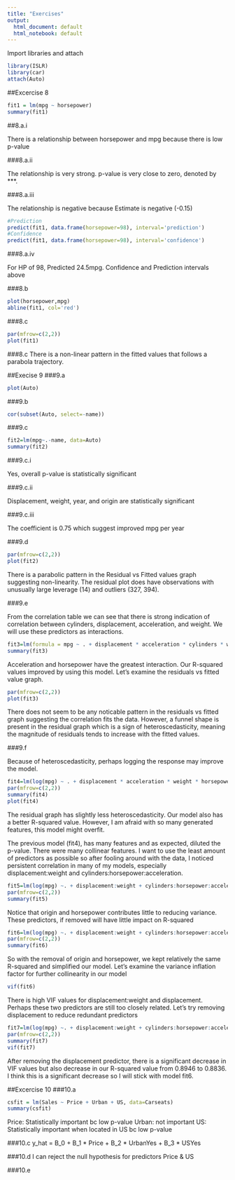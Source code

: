 ```yaml
---
title: "Exercises"
output:
  html_document: default
  html_notebook: default
---
```

Import libraries and attach
```r
library(ISLR)
library(car)
attach(Auto)
```
##Excercise 8
```r
fit1 = lm(mpg ~ horsepower)
summary(fit1)
```
##8.a.i

There is a relationship between horsepower and mpg because there is low p-value

###8.a.ii

The relationship is very strong. p-value is very close to zero, denoted by ***.

###8.a.iii

The relationship is negative because Estimate is negative (-0.15)

```r
#Prediction
predict(fit1, data.frame(horsepower=98), interval='prediction')
#Confidence
predict(fit1, data.frame(horsepower=98), interval='confidence')
```
###8.a.iv

For HP of 98, Predicted 24.5mpg. Confidence and Prediction intervals above

###8.b
```r
plot(horsepower,mpg)
abline(fit1, col='red')
```

###8.c
```r
par(mfrow=c(2,2))
plot(fit1)
```

###8.c
There is a non-linear pattern in the fitted values that follows a parabola trajectory.

##Execise 9
###9.a
```r
plot(Auto)
```

###9.b
```r
cor(subset(Auto, select=-name))
```
###9.c
```r
fit2=lm(mpg~.-name, data=Auto)
summary(fit2)
```
###9.c.i

Yes, overall p-value is statistically significant

###9.c.ii

Displacement, weight, year, and origin are statistically significant

###9.c.iii

The coefficient is 0.75 which suggest improved mpg per year

###9.d
```r
par(mfrow=c(2,2))
plot(fit2)
```

There is a parabolic pattern in the Residual vs Fitted values graph suggesting non-linearity. The residual plot does have observations with unusually large leverage (14) and outliers (327, 394). 

###9.e

From the correlation table we can see that there is strong indication of correlation between cylinders, displacement, acceleration, and weight. We will use these predictors as interactions.
```r
fit3=lm(formula = mpg ~ . + displacement * acceleration * cylinders * weight * horsepower - name, data = Auto)
summary(fit3)
```

Acceleration and horsepower have the greatest interaction. Our R-squared values improved by using this model. Let's examine the residuals vs fitted value graph.

```r
par(mfrow=c(2,2))
plot(fit3)
```

There does not seem to be any noticable pattern in the residuals vs fitted graph suggesting the correlation fits the data. However, a funnel shape is present in the residual graph which is a sign of heteroscedasticity, meaning the magnitude of residuals tends to increase with the fitted values. 

###9.f

Because of heteroscedasticity, perhaps logging the response may improve the model.

```r
fit4=lm(log(mpg) ~ . + displacement * acceleration * weight * horsepower * cylinders - name, data = Auto)
par(mfrow=c(2,2))
summary(fit4)
plot(fit4)
```

The residual graph has slightly less heteroscedasticity. Our model also has a better R-squared value. However, I am afraid with so many generated features, this model might overfit.

The previous model (fit4), has many features and as expected, diluted the p-value. There were many collinear features.
I want to use the least amount of predictors as possible so after fooling around with the data, I noticed persistent correlation in many of my models, especially displacement:weight and cylinders:horsepower:acceleration.
```r
fit5=lm(log(mpg) ~. + displacement:weight + cylinders:horsepower:acceleration - name, data = Auto)
par(mfrow=c(2,2))
summary(fit5)
```

Notice that origin and horsepower contributes little to reducing variance. These predictors, if removed will have little impact on R-squared

```r
fit6=lm(log(mpg) ~. + displacement:weight + cylinders:horsepower:acceleration - name - horsepower - origin, data = Auto)
par(mfrow=c(2,2))
summary(fit6)
```

So with the removal of origin and horsepower, we kept relatively the same R-squared and simplified our model. Let's examine the variance inflation factor for further collinearity in our model

```r
vif(fit6)
```
There is high VIF values for displacement:weight and displacement. Perhaps these two predictors are still too closely related. Let's try removing displacement to reduce redundant predictors

```r
fit7=lm(log(mpg) ~. + displacement:weight + cylinders:horsepower:acceleration - name - horsepower - origin - displacement, data = Auto)
par(mfrow=c(2,2))
summary(fit7)
vif(fit7)
```

After removing the displacement predictor, there is a significant decrease in VIF values but also decrease in our R-squared value from 0.8946 to 0.8836. I think this is a significant decrease so I will stick with model fit6.

##Excercise 10
###10.a
```r
csfit = lm(Sales ~ Price + Urban + US, data=Carseats)
summary(csfit)
```

Price: Statistically important bc low p-value
Urban: not important
US: Statistically important when located in US bc low p-value

###10.c
y_hat = B_0 + B_1 * Price + B_2 * UrbanYes + B_3 * USYes

###10.d
I can reject the null hypothesis for predictors Price & US

###10.e

